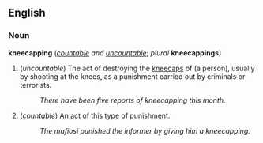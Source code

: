 ==English==
===Noun===
'''kneecapping''' (''[[countable]] and [[uncountable]]''; ''plural'' '''kneecappings''')

#(''uncountable'') The act of destroying the [[kneecap]]s of (a person), usually by shooting at the knees, as a punishment carried out by criminals or terrorists.
#:''There have been five reports of kneecapping this month.''
#(''countable'') An act of this type of punishment.
#:''The mafiosi punished the informer by giving him a kneecapping.''